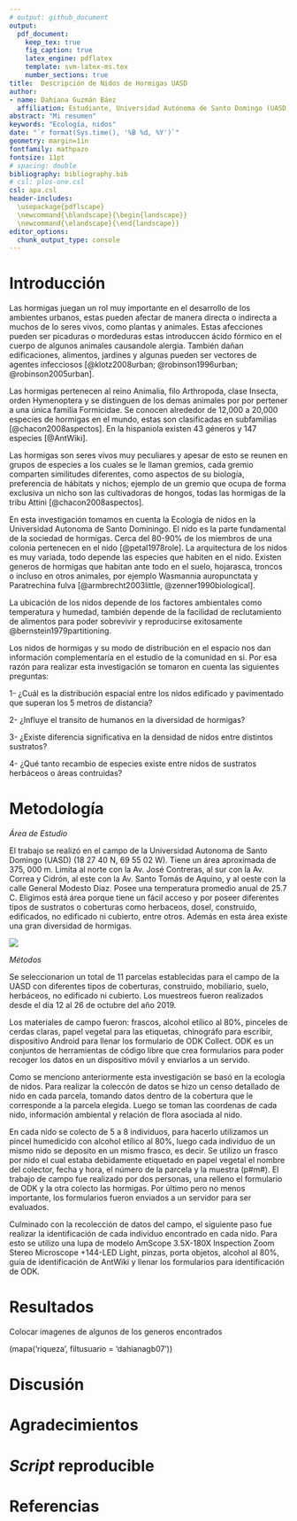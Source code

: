 ```yaml
---
# output: github_document
output: 
  pdf_document:
    keep_tex: true
    fig_caption: true
    latex_engine: pdflatex
    template: svm-latex-ms.tex
    number_sections: true
title:  Descripción de Nidos de Hormigas UASD
author:
- name: Dahiana Guzmán Báez
  affiliation: Estudiante, Universidad Autónoma de Santo Domingo (UASD)
abstract: "Mi resumen"
keywords: "Ecología, nidos"
date: "`r format(Sys.time(), '%B %d, %Y')`"
geometry: margin=1in
fontfamily: mathpazo
fontsize: 11pt
# spacing: double
bibliography: bibliography.bib
# csl: plos-one.csl
csl: apa.csl
header-includes:
  \usepackage{pdflscape}
  \newcommand{\blandscape}{\begin{landscape}}
  \newcommand{\elandscape}{\end{landscape}}
editor_options: 
  chunk_output_type: console
---
```


# Introducción

Las hormigas juegan un rol muy importante en el desarrollo de los ambientes urbanos, estas pueden afectar de manera directa o indirecta a muchos de lo seres vivos, como plantas y animales. Estas afecciones pueden ser picaduras o mordeduras estas introduccen ácido fórmico en el cuerpo de algunos animales causandole alergia. También dañan edificaciones, alimentos, jardines y algunas pueden ser vectores de agentes infecciosos [@klotz2008urban; @robinson1996urban; @robinson2005urban].


Las hormigas pertenecen al reino Animalia, filo Arthropoda, clase Insecta, orden Hymenoptera y se distinguen de los demas animales por por pertener a una única familia Formicidae. Se conocen alrededor de 12,000 a 20,000 especies de hormigas en el mundo, estas son clasificadas en subfamilias [@chacon2008aspectos]. En la hispaniola existen  43 géneros y 147 especies [@AntWiki].


Las hormigas son seres vivos muy peculiares y apesar de esto se reunen en grupos de especies a los cuales se le llaman gremios, cada gremio comparten similitudes diferentes, como aspectos de su biología, preferencia de hábitats y nichos; ejemplo de un gremio que ocupa de forma exclusiva un nicho son las cultivadoras de hongos, todas las hormigas de la tribu Attini [@chacon2008aspectos].


En esta investigación tomamos en cuenta la Ecología de nidos en la Universidad Autonoma de Santo Dominingo. El nido es la parte fundamental de la sociedad de hormigas. Cerca del 80-90% de los miembros de una colonia pertenecen en el nido [@petal1978role]. La arquitectura de los nidos es muy variada, todo depende las especies que habiten en el nido. Existen generos de hormigas que habitan ante todo en el suelo, hojarasca, troncos o incluso en otros animales, por ejemplo Wasmannia auropunctata y Paratrechina fulva [@armbrecht2003little, @zenner1990biological].


La ubicación de los nidos depende de los factores ambientales como temperatura y humedad, también depende de la facilidad de reclutamiento de alimentos para poder sobrevivir y reproducirse exitosamente @bernstein1979partitioning. 

Los nidos de hormigas y su modo de distribución en el espacio nos dan información complementaría en el estudio de la comunidad en si. Por esa razón para realizar esta investigación se tomaron en cuenta las siguientes preguntas:

1- ¿Cuál es la distribución espacial entre los nidos edificado y pavimentado que superan los 5 metros de distancia?

2- ¿Influye el transito de humanos en la diversidad de hormigas?

3- ¿Existe diferencia significativa en la densidad de nidos entre distintos sustratos?

4- ¿Qué tanto recambio de especies existe entre nidos de sustratos herbáceos o áreas contruidas?

# Metodología

*Área de Estudio*

El trabajo se realizó en el campo de la Universidad Autonoma de Santo Domingo (UASD) (18 27 40 N, 69 55 02 W). Tiene un área aproximada de 375, 000 m. Limita al norte con la Av. José Contreras, al sur con la Av. Correa y Cidrón, al este con la Av. Santo Tomás de Aquino, y al oeste con la calle General Modesto Diaz. Posee una temperatura promedio anual de 25.7 C. Eligimos está área porque tiene un fácil acceso y por poseer diferentes tipos de sustratos o coberturas como herbaceos, dosel, construido, edificados, no edificado ni cubierto, entre otros. Además en esta área existe una gran diversidad de hormigas.

![](uasd.jpg)

*Métodos*

Se seleccionarion un total de 11 parcelas establecidas para el campo de la UASD con diferentes tipos de coberturas, construido, mobiliario, suelo, herbáceos, no edificado ni cubierto. Los muestreos fueron realizados desde el día 12 al 26 de octubre del año 2019. 


Los materiales de campo fueron: frascos, alcohol etílico al 80%, pinceles de cerdas claras, papel vegetal para las etiquetas, chinográfo para escribir, dispositivo Android para llenar los formulario de ODK Collect. ODK es un conjuntos de herramientas de código libre que crea formularios para poder recoger los datos en un dispositivo móvil y enviarlos a un servido.



Como se menciono anteriormente esta investigación se basó en la ecología de nidos. Para realizar la coleccón de datos se hizo un censo detallado de nido en cada parcela, tomando datos dentro de la cobertura que le corresponde a la parcela elegida. Luego se toman las coordenas de cada nido, información ambiental y relación de flora asociada al nido. 

En cada nido se colecto de 5 a 8 individuos, para hacerlo utilizamos un pincel humedicido con alcohol etílico al 80%, luego cada individuo de un mismo nido se deposito en un mismo frasco, es decir. Se utilizo un frasco por nido el cual estaba debidamente etiquetado en papel vegetal el nombre del colector, fecha y hora, el número de la parcela y la muestra (p#m#). El trabajo de campo fue realizado por dos personas, una relleno el formulario de ODK y la otra colecto las hormigas. Por último pero no menos importante, los formularios fueron enviados a un servidor para ser evaluados.

Culminado con la recolección de datos del campo, el siguiente paso fue realizar la identificación de cada individuo encontrado en cada nido. Para esto se utilizo una lupa de modelo AmScope 3.5X-180X Inspection Zoom Stereo Microscope +144-LED Light, pinzas, porta objetos, alcohol al 80%, guía de identificación de AntWiki y llenar los formularios para identificación de ODK.


# Resultados
Colocar imagenes de algunos de los generos encontrados





(mapa('riqueza', filtusuario = 'dahianagb07'))





# Discusión

# Agradecimientos


# *Script* reproducible



# Referencias
